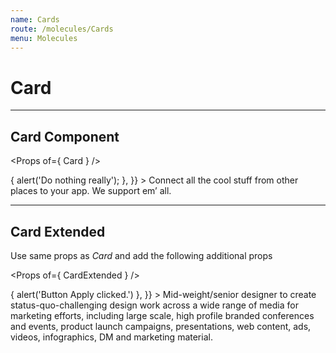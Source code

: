 ```yaml
---
name: Cards
route: /molecules/Cards
menu: Molecules
---
```



# Card

---

## Card Component

<Props of={ Card } />

<Playground>
  <Card
    title='Image Card'
    img='https://images.dog.ceo/breeds/retriever-golden/n02099601_286.jpg'
    action={{
      text: 'Explore all plugins',
      variant: 'link',
      onClick: () => {
        alert('Do nothing really');
      },
    }} 
  >
    Connect all the cool stuff from other places to your app. We support em’ all.
  </Card>
</Playground>

---

## Card Extended

Use same props as *Card* and add the following additional props


<Props of={ CardExtended } />

<Playground>
  <CardExtended
    title='Designer'
    subtitle='Hays | City of London, United Kingdom'
    img='https://images.dog.ceo/breeds/clumber/n02101556_6883.jpg'
    fields={[
      {
        title: 'Seniority Level',
        description: 'Not Applicable',
      },
      {
        title: 'Industry',
        description: 'Financial Services',
      },
      {
        title: 'Employment Type',
        description: 'Temporary',
      },
      {
        title: 'Job Functions',
        description: 'Marketing',
      },
    ]}
    action={{
      text: 'Apply',
      variant: 'primary',
      onClick: () => {
        alert('Button Apply clicked.')
      },
    }}
  >
    Mid-weight/senior designer to create status-quo-challenging design work across a wide range of media for marketing efforts, including large scale, high profile branded conferences and events, product launch campaigns, presentations, web content, ads, videos, infographics, DM and marketing material.
  </CardExtended>
</Playground>

